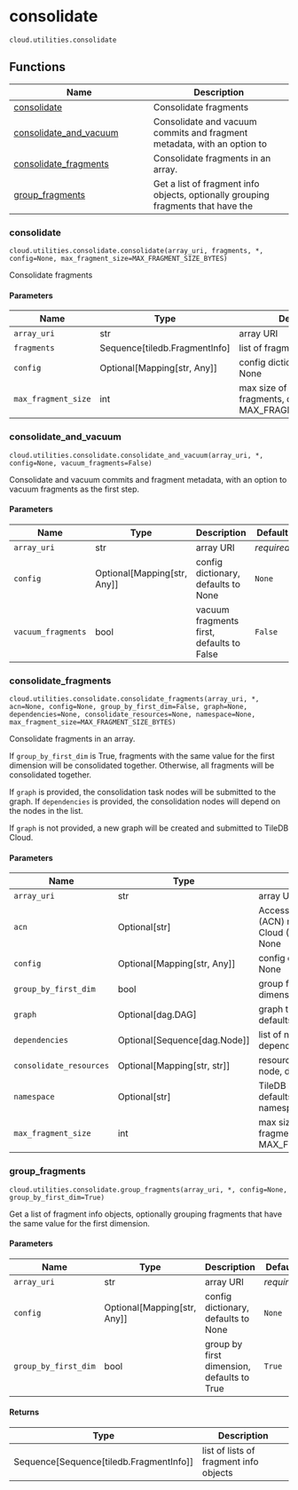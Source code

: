 # consolidate { #tiledb.cloud.utilities.consolidate }

`cloud.utilities.consolidate`



## Functions

| Name | Description |
| --- | --- |
| [consolidate](#tiledb.cloud.utilities.consolidate.consolidate) | Consolidate fragments |
| [consolidate_and_vacuum](#tiledb.cloud.utilities.consolidate.consolidate_and_vacuum) | Consolidate and vacuum commits and fragment metadata, with an option to |
| [consolidate_fragments](#tiledb.cloud.utilities.consolidate.consolidate_fragments) | Consolidate fragments in an array. |
| [group_fragments](#tiledb.cloud.utilities.consolidate.group_fragments) | Get a list of fragment info objects, optionally grouping fragments that have the |

### consolidate { #tiledb.cloud.utilities.consolidate.consolidate }

`cloud.utilities.consolidate.consolidate(array_uri, fragments, *, config=None, max_fragment_size=MAX_FRAGMENT_SIZE_BYTES)`

Consolidate fragments

#### Parameters

| Name                | Type                            | Description                                                             | Default                   |
|---------------------|---------------------------------|-------------------------------------------------------------------------|---------------------------|
| `array_uri`         | str                             | array URI                                                               | _required_                |
| `fragments`         | Sequence\[tiledb.FragmentInfo\] | list of fragments                                                       | _required_                |
| `config`            | Optional\[Mapping\[str, Any\]\] | config dictionary, defaults to None                                     | `None`                    |
| `max_fragment_size` | int                             | max size of consolidated fragments, defaults to MAX_FRAGMENT_SIZE_BYTES | `MAX_FRAGMENT_SIZE_BYTES` |

### consolidate_and_vacuum { #tiledb.cloud.utilities.consolidate.consolidate_and_vacuum }

`cloud.utilities.consolidate.consolidate_and_vacuum(array_uri, *, config=None, vacuum_fragments=False)`

Consolidate and vacuum commits and fragment metadata, with an option to
vacuum fragments as the first step.

#### Parameters

| Name               | Type                            | Description                               | Default    |
|--------------------|---------------------------------|-------------------------------------------|------------|
| `array_uri`        | str                             | array URI                                 | _required_ |
| `config`           | Optional\[Mapping\[str, Any\]\] | config dictionary, defaults to None       | `None`     |
| `vacuum_fragments` | bool                            | vacuum fragments first, defaults to False | `False`    |

### consolidate_fragments { #tiledb.cloud.utilities.consolidate.consolidate_fragments }

`cloud.utilities.consolidate.consolidate_fragments(array_uri, *, acn=None, config=None, group_by_first_dim=False, graph=None, dependencies=None, consolidate_resources=None, namespace=None, max_fragment_size=MAX_FRAGMENT_SIZE_BYTES)`

Consolidate fragments in an array.

If `group_by_first_dim` is True, fragments with the same value for the first
dimension will be consolidated together. Otherwise, all fragments will be
consolidated together.

If `graph` is provided, the consolidation task nodes will be submitted to the graph.
If `dependencies` is provided, the consolidation nodes will depend on the nodes in
the list.

If `graph` is not provided, a new graph will be created and submitted to TileDB
Cloud.

#### Parameters

| Name                    | Type                             | Description                                                                           | Default                   |
|-------------------------|----------------------------------|---------------------------------------------------------------------------------------|---------------------------|
| `array_uri`             | str                              | array URI                                                                             | _required_                |
| `acn`                   | Optional\[str\]                  | Access Credentials Name (ACN) registered in TileDB Cloud (ARN type), defaults to None | `None`                    |
| `config`                | Optional\[Mapping\[str, Any\]\]  | config dictionary, defaults to None                                                   | `None`                    |
| `group_by_first_dim`    | bool                             | group fragment by first dimension, defaults to True                                   | `False`                   |
| `graph`                 | Optional\[dag.DAG\]              | graph to submit nodes to, defaults to None                                            | `None`                    |
| `dependencies`          | Optional\[Sequence\[dag.Node\]\] | list of nodes in the graph to depend on, defaults to None                             | `None`                    |
| `consolidate_resources` | Optional\[Mapping\[str, str\]\]  | resources for the consolidate node, defaults to None                                  | `None`                    |
| `namespace`             | Optional\[str\]                  | TileDB Cloud namespace, defaults to the user's default namespace                      | `None`                    |
| `max_fragment_size`     | int                              | max size of consolidated fragments, defaults to MAX_FRAGMENT_SIZE_BYTES               | `MAX_FRAGMENT_SIZE_BYTES` |

### group_fragments { #tiledb.cloud.utilities.consolidate.group_fragments }

`cloud.utilities.consolidate.group_fragments(array_uri, *, config=None, group_by_first_dim=True)`

Get a list of fragment info objects, optionally grouping fragments that have the
same value for the first dimension.

#### Parameters

| Name                 | Type                            | Description                                | Default    |
|----------------------|---------------------------------|--------------------------------------------|------------|
| `array_uri`          | str                             | array URI                                  | _required_ |
| `config`             | Optional\[Mapping\[str, Any\]\] | config dictionary, defaults to None        | `None`     |
| `group_by_first_dim` | bool                            | group by first dimension, defaults to True | `True`     |

#### Returns

| Type                                        | Description                            |
|---------------------------------------------|----------------------------------------|
| Sequence\[Sequence\[tiledb.FragmentInfo\]\] | list of lists of fragment info objects |
